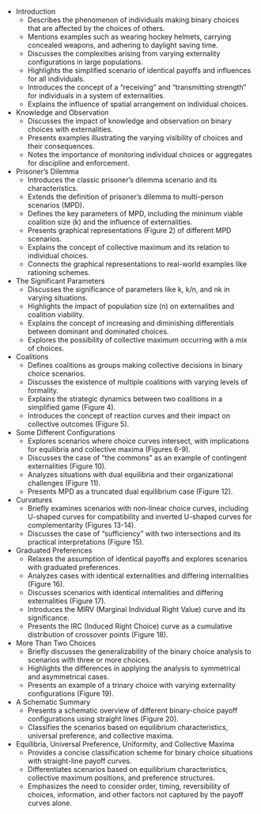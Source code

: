 
- Introduction
  - Describes the phenomenon of individuals making binary choices that are affected by the choices of others.
  - Mentions examples such as wearing hockey helmets, carrying concealed weapons, and adhering to daylight saving time.
  - Discusses the complexities arising from varying externality configurations in large populations.
  - Highlights the simplified scenario of identical payoffs and influences for all individuals.
  - Introduces the concept of a "receiving" and "transmitting strength" for individuals in a system of externalities.
  - Explains the influence of spatial arrangement on individual choices.
- Knowledge and Observation
  - Discusses the impact of knowledge and observation on binary choices with externalities.
  - Presents examples illustrating the varying visibility of choices and their consequences.
  - Notes the importance of monitoring individual choices or aggregates for discipline and enforcement.
- Prisoner's Dilemma
  - Introduces the classic prisoner's dilemma scenario and its characteristics.
  - Extends the definition of prisoner's dilemma to multi-person scenarios (MPD).
  - Defines the key parameters of MPD, including the minimum viable coalition size (k) and the influence of externalities.
  - Presents graphical representations (Figure 2) of different MPD scenarios.
  - Explains the concept of collective maximum and its relation to individual choices.
  - Connects the graphical representations to real-world examples like rationing schemes.
- The Significant Parameters
  - Discusses the significance of parameters like k, k/n, and nk in varying situations.
  - Highlights the impact of population size (n) on externalities and coalition viability.
  - Explains the concept of increasing and diminishing differentials between dominant and dominated choices.
  - Explores the possibility of collective maximum occurring with a mix of choices.
- Coalitions
  - Defines coalitions as groups making collective decisions in binary choice scenarios.
  - Discusses the existence of multiple coalitions with varying levels of formality.
  - Explains the strategic dynamics between two coalitions in a simplified game (Figure 4).
  - Introduces the concept of reaction curves and their impact on collective outcomes (Figure 5).
- Some Different Configurations
  - Explores scenarios where choice curves intersect, with implications for equilibria and collective maxima (Figures 6-9).
  - Discusses the case of "the commons" as an example of contingent externalities (Figure 10).
  - Analyzes situations with dual equilibria and their organizational challenges (Figure 11).
  - Presents MPD as a truncated dual equilibrium case (Figure 12).
- Curvatures
  - Briefly examines scenarios with non-linear choice curves, including U-shaped curves for compatibility and inverted U-shaped curves for complementarity (Figures 13-14).
  - Discusses the case of "sufficiency" with two intersections and its practical interpretations (Figure 15).
- Graduated Preferences
  - Relaxes the assumption of identical payoffs and explores scenarios with graduated preferences.
  - Analyzes cases with identical externalities and differing internalities (Figure 16).
  - Discusses scenarios with identical internalities and differing externalities (Figure 17).
  - Introduces the MIRV (Marginal Individual Right Value) curve and its significance.
  - Presents the IRC (Induced Right Choice) curve as a cumulative distribution of crossover points (Figure 18).
- More Than Two Choices
  - Briefly discusses the generalizability of the binary choice analysis to scenarios with three or more choices.
  - Highlights the differences in applying the analysis to symmetrical and asymmetrical cases.
  - Presents an example of a trinary choice with varying externality configurations (Figure 19).
- A Schematic Summary
  - Presents a schematic overview of different binary-choice payoff configurations using straight lines (Figure 20).
  - Classifies the scenarios based on equilibrium characteristics, universal preference, and collective maxima.
- Equilibria, Universal Preference, Uniformity, and Collective Maxima
  - Provides a concise classification scheme for binary choice situations with straight-line payoff curves.
  - Differentiates scenarios based on equilibrium characteristics, collective maximum positions, and preference structures.
  - Emphasizes the need to consider order, timing, reversibility of choices, information, and other factors not captured by the payoff curves alone.
